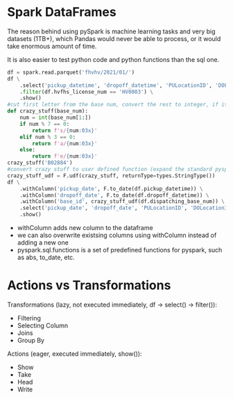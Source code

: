 # Spark DataFrames

The reason behind using pySpark is machine learning tasks and very big datasets (1TB+), which Pandas would never be able to process, or it would take enormous amount of time.

It is also easier to test python code and python functions than the sql one.

```python
df = spark.read.parquet('fhvhv/2021/01/')
df \
    .select('pickup_datetime', 'dropoff_datetime', 'PULocationID', 'DOLocationID') \
    .filter(df.hvfhs_license_num == 'HV0003') \
    .show()
#cut first letter from the base num, convert the rest to integer, if it can be divided by 7, return id like s/num:03x(in hex format)
def crazy_stuff(base_num):
    num = int(base_num[1:])
    if num % 7 == 0:
        return f's/{num:03x}'
    elif num % 3 == 0:
        return f'a/{num:03x}'
    else:
        return f'e/{num:03x}'
crazy_stuff('B02884')
#convert crazy stuff to user defined function (expand the standard pyspark.sql functions)
crazy_stuff_udf = F.udf(crazy_stuff, returnType=types.StringType())
df \
    .withColumn('pickup_date', F.to_date(df.pickup_datetime)) \
    .withColumn('dropoff_date', F.to_date(df.dropoff_datetime)) \
    .withColumn('base_id', crazy_stuff_udf(df.dispatching_base_num)) \
    .select('pickup_date', 'dropoff_date', 'PULocationID', 'DOLocationID', 'base_id') \
    .show()
```

- withColumn adds new column to the dataframe
- we can also overwrite existsing columns using withColumn instead of adding a new one
- pyspark.sql.functions is a set of predefined functions for pyspark, such as abs, to_date, etc.

# Actions vs Transformations

Transformations (lazy, not executed immediately, df -> select() -> filter()):
- Filtering
- Selecting Column
- Joins
- Group By

Actions (eager, executed immediately, show()):
- Show
- Take
- Head
- Write




